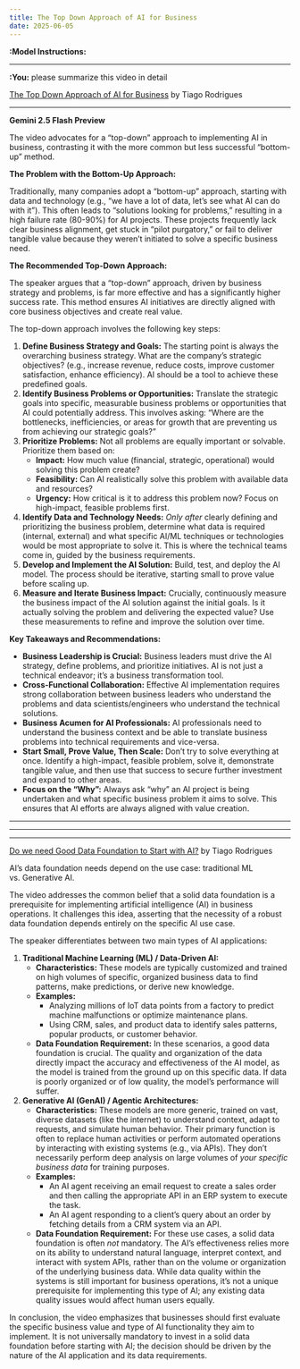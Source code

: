 ```yaml
---
title: The Top Down Approach of AI for Business
date: 2025-06-05 
---
```


**:Model Instructions:** 

---
  
**:You:** please summarize this video in detail

[The Top Down Approach of AI for Business](https://www.youtube.com/watch?v=8FvWy2dHmAA) by Tiago Rodrigues

---



**Gemini 2.5 Flash Preview**

The video advocates for a "top-down" approach to implementing AI in business, contrasting it with the more common but less successful "bottom-up" method.

**The Problem with the Bottom-Up Approach:**

Traditionally, many companies adopt a "bottom-up" approach, starting with data and technology (e.g., "we have a lot of data, let's see what AI can do with it"). This often leads to "solutions looking for problems," resulting in a high failure rate (80-90%) for AI projects. These projects frequently lack clear business alignment, get stuck in "pilot purgatory," or fail to deliver tangible value because they weren't initiated to solve a specific business need.

**The Recommended Top-Down Approach:**

The speaker argues that a "top-down" approach, driven by business strategy and problems, is far more effective and has a significantly higher success rate. This method ensures AI initiatives are directly aligned with core business objectives and create real value.

The top-down approach involves the following key steps:

1.  **Define Business Strategy and Goals:** The starting point is always the overarching business strategy. What are the company's strategic objectives? (e.g., increase revenue, reduce costs, improve customer satisfaction, enhance efficiency). AI should be a tool to achieve these predefined goals.
2.  **Identify Business Problems or Opportunities:** Translate the strategic goals into specific, measurable business problems or opportunities that AI could potentially address. This involves asking: "Where are the bottlenecks, inefficiencies, or areas for growth that are preventing us from achieving our strategic goals?"
3.  **Prioritize Problems:** Not all problems are equally important or solvable. Prioritize them based on:
    *   **Impact:** How much value (financial, strategic, operational) would solving this problem create?
    *   **Feasibility:** Can AI realistically solve this problem with available data and resources?
    *   **Urgency:** How critical is it to address this problem now?
    Focus on high-impact, feasible problems first.
4.  **Identify Data and Technology Needs:** *Only after* clearly defining and prioritizing the business problem, determine what data is required (internal, external) and what specific AI/ML techniques or technologies would be most appropriate to solve it. This is where the technical teams come in, guided by the business requirements.
5.  **Develop and Implement the AI Solution:** Build, test, and deploy the AI model. The process should be iterative, starting small to prove value before scaling up.
6.  **Measure and Iterate Business Impact:** Crucially, continuously measure the business impact of the AI solution against the initial goals. Is it actually solving the problem and delivering the expected value? Use these measurements to refine and improve the solution over time.

**Key Takeaways and Recommendations:**

*   **Business Leadership is Crucial:** Business leaders must drive the AI strategy, define problems, and prioritize initiatives. AI is not just a technical endeavor; it's a business transformation tool.
*   **Cross-Functional Collaboration:** Effective AI implementation requires strong collaboration between business leaders who understand the problems and data scientists/engineers who understand the technical solutions.
*   **Business Acumen for AI Professionals:** AI professionals need to understand the business context and be able to translate business problems into technical requirements and vice-versa.
*   **Start Small, Prove Value, Then Scale:** Don't try to solve everything at once. Identify a high-impact, feasible problem, solve it, demonstrate tangible value, and then use that success to secure further investment and expand to other areas.
*   **Focus on the "Why":** Always ask "why" an AI project is being undertaken and what specific business problem it aims to solve. This ensures that AI efforts are always aligned with value creation.



----

----

----



[Do we need Good Data Foundation to Start with AI?](https://www.youtube.com/watch?v=DxxmORoSF94) by Tiago Rodrigues

AI's data foundation needs depend on the use case: traditional ML vs. Generative AI.


The video addresses the common belief that a solid data foundation is a prerequisite for implementing artificial intelligence (AI) in business operations. It challenges this idea, asserting that the necessity of a robust data foundation depends entirely on the specific AI use case.

The speaker differentiates between two main types of AI applications:

1.  **Traditional Machine Learning (ML) / Data-Driven AI:**
    *   **Characteristics:** These models are typically customized and trained on high volumes of specific, organized business data to find patterns, make predictions, or derive new knowledge.
    *   **Examples:**
        *   Analyzing millions of IoT data points from a factory to predict machine malfunctions or optimize maintenance plans.
        *   Using CRM, sales, and product data to identify sales patterns, popular products, or customer behavior.
    *   **Data Foundation Requirement:** In these scenarios, a good data foundation is crucial. The quality and organization of the data directly impact the accuracy and effectiveness of the AI model, as the model is trained from the ground up on this specific data. If data is poorly organized or of low quality, the model's performance will suffer.

2.  **Generative AI (GenAI) / Agentic Architectures:**
    *   **Characteristics:** These models are more generic, trained on vast, diverse datasets (like the internet) to understand context, adapt to requests, and simulate human behavior. Their primary function is often to replace human activities or perform automated operations by interacting with existing systems (e.g., via APIs). They don't necessarily perform deep analysis on large volumes of *your specific business data* for training purposes.
    *   **Examples:**
        *   An AI agent receiving an email request to create a sales order and then calling the appropriate API in an ERP system to execute the task.
        *   An AI agent responding to a client's query about an order by fetching details from a CRM system via an API.
    *   **Data Foundation Requirement:** For these use cases, a solid data foundation is often *not* mandatory. The AI's effectiveness relies more on its ability to understand natural language, interpret context, and interact with system APIs, rather than on the volume or organization of the underlying business data. While data quality within the systems is still important for business operations, it's not a unique prerequisite for implementing this type of AI; any existing data quality issues would affect human users equally.

In conclusion, the video emphasizes that businesses should first evaluate the specific business value and type of AI functionality they aim to implement. It is not universally mandatory to invest in a solid data foundation before starting with AI; the decision should be driven by the nature of the AI application and its data requirements.



